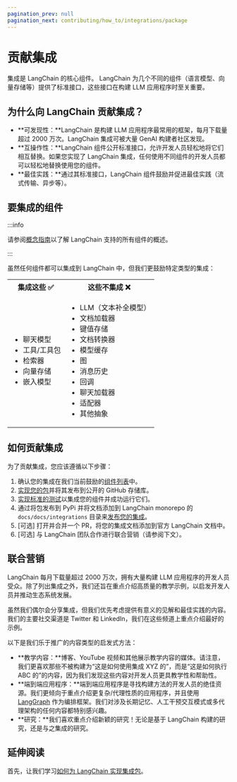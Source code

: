 ```yaml
---
pagination_prev: null
pagination_next: contributing/how_to/integrations/package
---
```


# 贡献集成

集成是 LangChain 的核心组件。
LangChain 为几个不同的组件（语言模型、向量存储等）提供了标准接口，这些接口在构建 LLM 应用程序时至关重要。


## 为什么向 LangChain 贡献集成？

- **可发现性：**LangChain 是构建 LLM 应用程序最常用的框架，每月下载量超过 2000 万次。LangChain 集成可被大量 GenAI 构建者社区发现。
- **互操作性：**LangChain 组件公开标准接口，允许开发人员轻松地将它们相互替换。如果您实现了 LangChain 集成，任何使用不同组件的开发人员都可以轻松地替换使用您的组件。
- **最佳实践：**通过其标准接口，LangChain 组件鼓励并促进最佳实践（流式传输、异步等）。


## 要集成的组件

:::info

请参阅[概念指南](../../../concepts/index.mdx)以了解 LangChain 支持的所有组件的概述。

:::

虽然任何组件都可以集成到 LangChain 中，但我们更鼓励特定类型的集成：

<table>
  <tr>
    <th>集成这些 ✅</th>
    <th>这些不集成 ❌</th>
  </tr>
  <tr>
    <td>
      <ul>
        <li>聊天模型</li>
        <li>工具/工具包</li>
        <li>检索器</li>
        <li>向量存储</li>
        <li>嵌入模型</li>
      </ul>
    </td>
    <td>
      <ul>
        <li>LLM（文本补全模型）</li>
        <li>文档加载器</li>
        <li>键值存储</li>
        <li>文档转换器</li>
        <li>模型缓存</li>
        <li>图</li>
        <li>消息历史</li>
        <li>回调</li>
        <li>聊天加载器</li>
        <li>适配器</li>
        <li>其他抽象</li>
      </ul>
    </td>
  </tr>
</table>

## 如何贡献集成

为了贡献集成，您应该遵循以下步骤：

1. 确认您的集成在我们当前鼓励的[组件列表](#components-to-integrate)中。
2. [实现您的包](/docs/contributing/how_to/integrations/package/)并将其发布到公开的 GitHub 存储库。
3. [实现标准的测试](./standard_tests)以集成您的组件并成功运行它们。
4. 通过将包发布到 PyPi 并将文档添加到 LangChain monorepo 的 `docs/docs/integrations` 目录来[发布您的集成](./publish.mdx)。
5. [可选] 打开并合并一个 PR，将您的集成文档添加到官方 LangChain 文档中。
6. [可选] 与 LangChain 团队合作进行联合营销（请参阅下文）。

## 联合营销

LangChain 每月下载量超过 2000 万次，拥有大量构建 LLM 应用程序的开发人员受众。除了列出集成之外，我们还旨在重点介绍高质量的教学示例，以启发开发人员并推动生态系统发展。

虽然我们偶尔会分享集成，但我们优先考虑提供有意义的见解和最佳实践的内容。我们的主要社交渠道是 Twitter 和 LinkedIn，我们在这些频道上重点介绍最好的示例。

以下是我们乐于推广的内容类型的启发式方法：

- **教学内容：**博客、YouTube 视频和其他展示教学内容的媒体。请注意，我们更喜欢那些不被构建为“这是如何使用集成 XYZ 的”，而是“这是如何执行 ABC 的”的内容，因为我们发现这些内容对开发人员更具教学性和帮助性。
- **端到端应用程序：**端到端应用程序是寻找构建方法的开发人员的绝佳资源。我们更倾向于重点介绍更复杂/代理性质的应用程序，并且使用 [LangGraph](https://github.com/langchain-ai/langgraph) 作为编排框架。我们对涉及长期记忆、人工干预交互模式或多代理架构的任何内容都特别感兴趣。
- **研究：**我们喜欢重点介绍新颖的研究！无论是基于 LangChain 构建的研究，还是与之集成的研究。

## 延伸阅读
首先，让我们学习[如何为 LangChain 实现集成包](/docs/contributing/how_to/integrations/package/)。